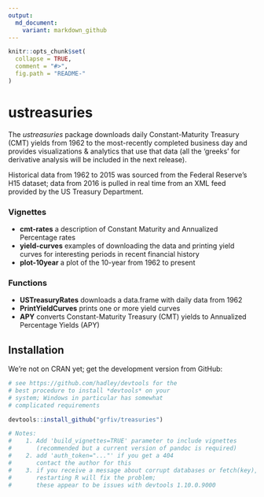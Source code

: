 ```yaml
---
output:
  md_document:
    variant: markdown_github
---
```


<!-- README.md is generated from README.Rmd. Please edit that file -->

```r
knitr::opts_chunk$set(
  collapse = TRUE,
  comment = "#>",
  fig.path = "README-"
)
```
ustreasuries      
===============   

The *ustreasuries* package downloads daily Constant-Maturity Treasury (CMT) yields from 1962 to the most-recently completed business day and provides visualizations & analytics that use that data (all the 'greeks' for derivative analysis will be included in the next release).   

Historical data from 1962 to 2015 was sourced from the Federal Reserve's H15 dataset; data from 2016 is pulled in real time from an XML feed provided by the US Treasury Department.

### Vignettes

* **cmt-rates** a description of Constant Maturity 
and Annualized Percentage rates
* **yield-curves** examples of downloading the data and printing yield curves
for interesting periods in recent financial history
* **plot-10year** a plot of the 10-year from 1962 to present

### Functions

* **USTreasuryRates** downloads a data.frame with daily data from 1962
* **PrintYieldCurves** prints one or more yield curves
* **APY** converts Constant-Maturity Treasury (CMT) yields to Annualized 
Percentage Yields (APY)

## Installation

We're not on CRAN yet; get the development version from GitHub:

```R
# see https://github.com/hadley/devtools for the
# best procedure to install *devtools* on your
# system; Windows in particular has somewhat
# complicated requirements

devtools::install_github("grfiv/treasuries")

# Notes: 
#    1. Add 'build_vignettes=TRUE' parameter to include vignettes 
#       (recommended but a current version of pandoc is required)
#    2. add 'auth_token="..."' if you get a 404
#       contact the author for this
#    3. if you receive a message about corrupt databases or fetch(key), 
#       restarting R will fix the problem;
#       these appear to be issues with devtools 1.10.0.9000
```
